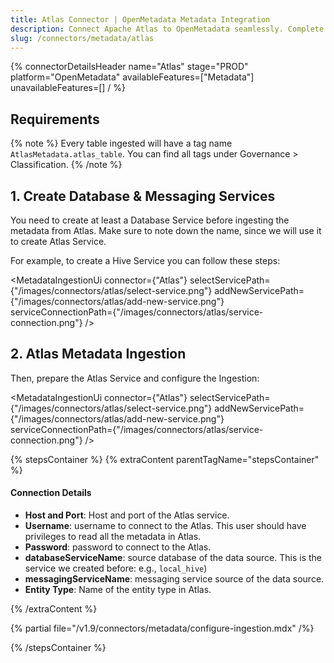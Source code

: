 ```yaml
---
title: Atlas Connector | OpenMetadata Metadata Integration
description: Connect Apache Atlas to OpenMetadata seamlessly. Complete setup guide, configuration steps, and best practices for Atlas metadata connector integration.
slug: /connectors/metadata/atlas
---
```






{% connectorDetailsHeader
name="Atlas"
stage="PROD"
platform="OpenMetadata"
availableFeatures=["Metadata"]
unavailableFeatures=[]
/ %}

<IngestionModeTiles yamlPath="/snippets/connectors/metadata/atlas/yaml" />

## Requirements

{% note %}
Every table ingested will have a tag name `AtlasMetadata.atlas_table`. You can find all tags under
Governance > Classification.
{% /note %}

## 1. Create Database & Messaging Services

You need to create at least a Database Service before ingesting the metadata from Atlas. Make sure to note down the name, since
we will use it to create Atlas Service.

For example, to create a Hive Service you can follow these steps:

<MetadataIngestionUi connector={"Atlas"} selectServicePath={"/images/connectors/atlas/select-service.png"} addNewServicePath={"/images/connectors/atlas/add-new-service.png"} serviceConnectionPath={"/images/connectors/atlas/service-connection.png"} />

## 2. Atlas Metadata Ingestion

Then, prepare the Atlas Service and configure the Ingestion:

<MetadataIngestionUi connector={"Atlas"} selectServicePath={"/images/connectors/atlas/select-service.png"} addNewServicePath={"/images/connectors/atlas/add-new-service.png"} serviceConnectionPath={"/images/connectors/atlas/service-connection.png"} />

{% stepsContainer %}
{% extraContent parentTagName="stepsContainer" %}

#### Connection Details

- **Host and Port**: Host and port of the Atlas service.
- **Username**: username to connect  to the Atlas. This user should have privileges to read all the metadata in Atlas.
- **Password**: password to connect  to the Atlas.
- **databaseServiceName**: source database of the data source. This is the service we created before: e.g., `local_hive`)
- **messagingServiceName**: messaging service source of the data source.
- **Entity Type**: Name of the entity type in Atlas.

{% /extraContent %}

<TestConnection />

{% partial file="/v1.9/connectors/metadata/configure-ingestion.mdx" /%}

<IngestionScheduleAndDeploy />

{% /stepsContainer %}
